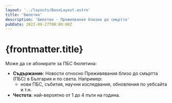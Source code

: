 ```yaml
---
layout: '../layouts/BaseLayout.astro'
title: 'Бюлетин'
description: 'Бюлетин - Прежиявания близки до смъртта'
pubDate: 2022-08-27T00:00:00Z
---
```



# {frontmatter.title}

Moже да се абонирате за ПБС бюлетина:

- **Съдържание**: Новости относно Преживявания близо до смъртта (ПБС) в България и по света. Например:
  -  нови ПБС, събития, научни изследвания, обновления по уебсайта и т.н.
- **Честота**: най-вероятно от 1 до 4 пъти на година.

<Newsletter />
